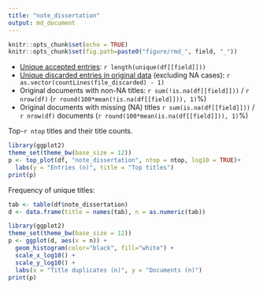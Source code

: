 ```yaml
---
title: "note_dissertation"
output: md_document
---
```



```r
knitr::opts_chunk$set(echo = TRUE)
knitr::opts_chunk$set(fig.path=paste0("figure/rmd_", field, "_"))
```

* [Unique accepted entries](`r file_accepted`): `r length(unique(df[[field]]))`
* [Unique discarded entries in original data](`r file_discarded`) (excluding NA cases): `r as.vector(countLines(file_discarded) - 1)`
* Original documents with non-NA titles: `r sum(!is.na(df[[field]]))` / `r nrow(df)` (`r round(100*mean(!is.na(df[[field]])), 1)`%)
* Original documents with missing (NA) titles `r sum(is.na(df[[field]]))` / `r nrow(df)` documents (`r round(100*mean(is.na(df[[field]])), 1)`%)
 
 Top-`r ntop` titles and their title counts.
 
```r
library(ggplot2)
theme_set(theme_bw(base_size = 12))
p <- top_plot(df, "note_dissertation", ntop = ntop, log10 = TRUE)+
  labs(y = "Entries (n)", title = "Top titles")
print(p)
``` 

Frequency of unique titles:
  
```r
tab <- table(df$note_dissertation)
d <- data.frame(title = names(tab), n = as.numeric(tab))

library(ggplot2)
theme_set(theme_bw(base_size = 12))
p <- ggplot(d, aes(x = n)) +
  geom_histogram(color="black", fill="white") +
  scale_x_log10() +
  scale_y_log10() +
  labs(x = "Title duplicates (n)", y = "Documents (n)")
print(p)
```
